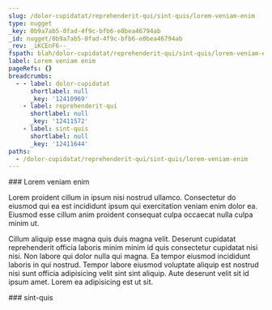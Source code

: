 ```yaml
---
slug: /dolor-cupidatat/reprehenderit-qui/sint-quis/lorem-veniam-enim
type: nugget
_key: 0b9a7ab5-0fad-4f9c-bfb6-e0bea46794ab
_id: nugget/0b9a7ab5-0fad-4f9c-bfb6-e0bea46794ab
_rev: _iKCEnF6--_
fspath: blah/dolor-cupidatat/reprehenderit-qui/sint-quis/lorem-veniam-enim.md
label: Lorem veniam enim
pageRefs: {}
breadcrumbs:
  - - label: dolor-cupidatat
      shortlabel: null
      _key: '12410969'
    - label: reprehenderit-qui
      shortlabel: null
      _key: '12411572'
    - label: sint-quis
      shortlabel: null
      _key: '12411644'
paths:
  - /dolor-cupidatat/reprehenderit-qui/sint-quis/lorem-veniam-enim
---
```


<NuggetArea>
<Nugget slug="/dolor-cupidatat/reprehenderit-qui/sint-quis/lorem-veniam-enim" type="nugget" _key="0b9a7ab5-0fad-4f9c-bfb6-e0bea46794ab" _id="nugget/0b9a7ab5-0fad-4f9c-bfb6-e0bea46794ab" _rev="_iKCEnF6--_" fspath="blah/dolor-cupidatat/reprehenderit-qui/sint-quis/lorem-veniam-enim.md" label="Lorem veniam enim" paths="/dolor-cupidatat/reprehenderit-qui/sint-quis/lorem-veniam-enim">
<NuggetBody>
### Lorem veniam enim

Lorem proident cillum in ipsum nisi nostrud ullamco. Consectetur do eiusmod qui ea est incididunt ipsum qui exercitation veniam enim dolor ea. Eiusmod esse cillum anim proident consequat culpa occaecat nulla culpa minim ut.

Cillum aliquip esse magna quis duis magna velit. Deserunt cupidatat reprehenderit officia laboris minim minim id quis consectetur cupidatat nisi nisi. Non labore qui dolor nulla qui magna. Ea tempor eiusmod incididunt laboris in qui nostrud. Tempor labore eiusmod voluptate aliquip est nostrud nisi sunt officia adipisicing velit sint sint aliquip. Aute deserunt velit sit id ipsum amet. Lorem ea adipisicing est ut sit.

</NuggetBody>
<Breadcrumbs>
<Crumbs>
<Crumb _key="12410969" label="dolor-cupidatat" /><Crumb _key="12411572" label="reprehenderit-qui" /><Crumb _key="12411644" label="sint-quis" />
</Crumbs>
</Breadcrumbs>
</Nugget>

<NuggetsInbound>
</NuggetsInbound>
<NuggetsOutbound>
</NuggetsOutbound>
</NuggetArea>
<PassagesInbound>
<Passage direction="inbound" type="passage" _key="12411644" _id="passage/12411644" _rev="_iKCEnF2--_" label="sint-quis" passage="sint-quis" fspath="blah/dolor-cupidatat/reprehenderit-qui/sint-quis" paths="/dolor-cupidatat/reprehenderit-qui/sint-quis" slug="/dolor-cupidatat/reprehenderit-qui/sint-quis">
<NuggetBody>
### sint-quis

</NuggetBody>
<Breadcrumbs>
<Crumbs>
<Crumb _key="12410969" label="dolor-cupidatat" /><Crumb _key="12411572" label="reprehenderit-qui" />
</Crumbs>
</Breadcrumbs>
</Passage>

</PassagesInbound>
<PassagesOutbound>
</PassagesOutbound>